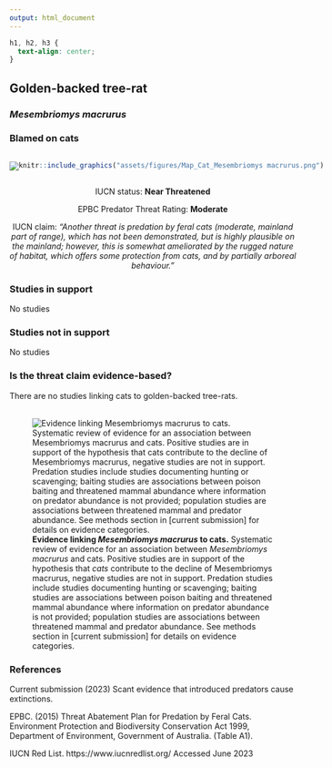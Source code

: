 ```yaml
---
output: html_document
---
```

```css
h1, h2, h3 {
  text-align: center;
}
```

## **Golden-backed tree-rat**
### *Mesembriomys macrurus*
### Blamed on cats

:::: {style="display: flex;"}

[![](assets/photos/Mesembriomys macrurus.png)](https://www.inaturalist.org/photos/59888454?size=original)

::: {}

:::

::: {}
  ```r
  knitr::include_graphics("assets/figures/Map_Cat_Mesembriomys macrurus.png")
  ```
:::

::::
<center>
IUCN status: **Near Threatened**

EPBC Predator Threat Rating: **Moderate**

IUCN claim: *"Another threat is predation by feral cats (moderate, mainland part of range), which has not been demonstrated, but is highly plausible on the mainland; however, this is somewhat ameliorated by the rugged nature of habitat, which offers some protection from cats, and by partially arboreal behaviour."*

</center>

### Studies in support

No studies

### Studies not in support

No studies

### Is the threat claim evidence-based?

There are no studies linking cats to golden-backed tree-rats.
<br>
<br>

![**Evidence linking *Mesembriomys macrurus* to cats.** Systematic review of evidence for an association between *Mesembriomys macrurus* and cats. Positive studies are in support of the hypothesis that *cats* contribute to the decline of Mesembriomys macrurus, negative studies are not in support. Predation studies include studies documenting hunting or scavenging; baiting studies are associations between poison baiting and threatened mammal abundance where information on predator abundance is not provided; population studies are associations between threatened mammal and predator abundance. See methods section in [current submission] for details on evidence categories.](assets/figures/Main_Evidence_Cat_Mesembriomys macrurus.png)

### References



Current submission (2023) Scant evidence that introduced predators cause extinctions.

EPBC. (2015) Threat Abatement Plan for Predation by Feral Cats. Environment Protection and Biodiversity Conservation Act 1999, Department of Environment, Government of Australia. (Table A1).

IUCN Red List. https://www.iucnredlist.org/ Accessed June 2023

